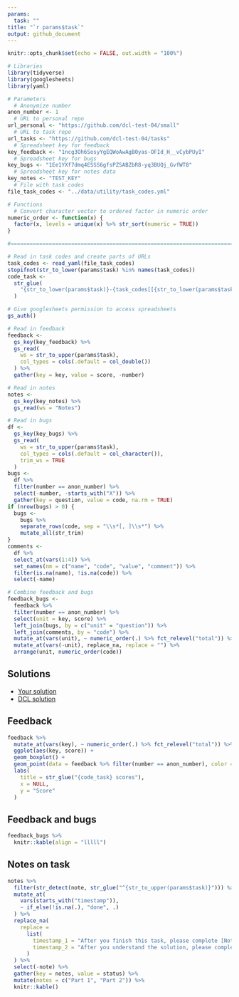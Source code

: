 ```yaml
---
params:
  task: ""
title: "`r params$task`"
output: github_document
---
```


```r
knitr::opts_chunk$set(echo = FALSE, out.width = "100%")

# Libraries
library(tidyverse)
library(googlesheets)
library(yaml)

# Parameters
  # Anonymize number
anon_number <- 1
  # URL to personal repo
url_personal <- "https://github.com/dcl-test-04/small"
  # URL to task repo
url_tasks <- "https://github.com/dcl-test-04/tasks"
  # Spreadsheet key for feedback
key_feedback <- "1ncg3Oh6SosyYgEQWoAwAgB0yas-OFId_H__vCybPUyI"
  # Spreadsheet key for bugs
key_bugs <- "1Ee1YXf7dmq4ESSS6gfsPZSABZbR8-yq3BUQj_GvfWT8"
  # Spreadsheet key for notes data
key_notes <- "TEST_KEY"
  # File with task codes
file_task_codes <- "../data/utility/task_codes.yml"

# Functions
  # Convert character vector to ordered factor in numeric order
numeric_order <- function(x) {
  factor(x, levels = unique(x) %>% str_sort(numeric = TRUE))
}

#===============================================================================

# Read in task codes and create parts of URLs
task_codes <- read_yaml(file_task_codes)
stopifnot(str_to_lower(params$task) %in% names(task_codes))
code_task <- 
  str_glue(
    "{str_to_lower(params$task)}-{task_codes[[{str_to_lower(params$task)}]]}"
  )

# Give googlesheets permission to access spreadsheets
gs_auth()

# Read in feedback
feedback <- 
  gs_key(key_feedback) %>% 
  gs_read(
    ws = str_to_upper(params$task),
    col_types = cols(.default = col_double())
  ) %>% 
  gather(key = key, value = score, -number)

# Read in notes
notes <- 
  gs_key(key_notes) %>%
  gs_read(ws = "Notes") 

# Read in bugs
df <- 
  gs_key(key_bugs) %>%
  gs_read(
    ws = str_to_upper(params$task),
    col_types = cols(.default = col_character()),
    trim_ws = TRUE
  )
bugs <- 
  df %>% 
  filter(number == anon_number) %>% 
  select(-number, -starts_with("X")) %>% 
  gather(key = question, value = code, na.rm = TRUE)
if (nrow(bugs) > 0) {
  bugs <- 
    bugs %>% 
    separate_rows(code, sep = "\\s*[, ]\\s*") %>%
    mutate_all(str_trim)
}
comments <- 
  df %>% 
  select_at(vars(1:4)) %>% 
  set_names(nm = c("name", "code", "value", "comment")) %>% 
  filter(is.na(name), !is.na(code)) %>% 
  select(-name)

# Combine feedback and bugs
feedback_bugs <- 
  feedback %>% 
  filter(number == anon_number) %>% 
  select(unit = key, score) %>% 
  left_join(bugs, by = c("unit" = "question")) %>% 
  left_join(comments, by = "code") %>% 
  mutate_at(vars(unit), ~ numeric_order(.) %>% fct_relevel("total")) %>% 
  mutate_at(vars(-unit), replace_na, replace = "") %>%
  arrange(unit, numeric_order(code))
```

## Solutions

* [Your solution](`r str_glue("{url_personal}/blob/master/{code_task}/{code_task}.md")`)
* [DCL solution](`r str_glue("{url_tasks}/blob/master/{code_task}/solution.md")`)

## Feedback

```r
feedback %>% 
  mutate_at(vars(key), ~ numeric_order(.) %>% fct_relevel("total")) %>% 
  ggplot(aes(key, score)) +
  geom_boxplot() +
  geom_point(data = feedback %>% filter(number == anon_number), color = "red") +
  labs(
    title = str_glue("{code_task} scores"),
    x = NULL,
    y = "Score"
  )
```

## Feedback and bugs

```r
feedback_bugs %>% 
  knitr::kable(align = "lllll")
```

## Notes on task

```r
notes %>% 
  filter(str_detect(note, str_glue("^{str_to_upper(params$task)}"))) %>% 
  mutate_at(
    vars(starts_with("timestamp")), 
    ~ if_else(!is.na(.), "done", .)
  ) %>% 
  replace_na(
    replace = 
      list(
        timestamp_1 = "After you finish this task, please complete [Notes on Task - Part 1](https://forms.gle/7mQiBwWpf6BWUUhS6).",
        timestamp_2 = "After you understand the solution, please complete [Notes on Task - Part 2](https://forms.gle/2hDCDfyzmddySggs7)."
      )
  ) %>% 
  select(-note) %>% 
  gather(key = notes, value = status) %>% 
  mutate(notes = c("Part 1", "Part 2")) %>% 
  knitr::kable()
```

